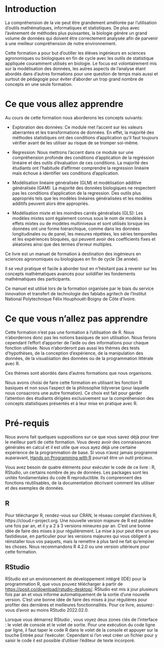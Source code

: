 # Introduction {.unnumbered}

La compréhension de la vie peut être grandement améliorée par l'utilisation d'outils mathématiques, informatiques et statistiques. De plus avec l'avénement de méthodes plus puissantes, la biologie génére un grand volume de données qui doivent être correctement analysée afin de parvenir à une meilleur compréhension de notre environnement.

Cette formation a pour but d'outiller les élèves ingénieurs en sciences agronomiques ou biologiques en fin de cycle avec les outils de statistique appliquée couramment utilisés en biologie. Le focus est volontairement mis sur la modélisation des données, les autres aspects de l'analyse étant abordés dans d'autres formations pour une question de temps mais aussi et surtout de pédagogie pour éviter d'aborder un trop grand nombre de concepts en une seule formation.

# Ce que vous allez apprendre

Au cours de cette formation nous aborderons les concepts suivants:

-   Exploration des données: Ce module met l'accent sur les valeurs aberrantes et les transformations de données. En effet, la majorité des méthodes statistiques ont des conditions d'application qu'il faut toujours vérifier avant de les utiliser au risque de se tromper soi-même.

-   Regression: Nous mettrons l'accent dans ce module sur une compréhension profonde des conditions d'application de la regréssion linéaire et des outils d'évaluation de ces conditions. La majorité des étudiants ont l'habitude d'affirmer comprendre la regression linéaire mais échoue à identifier ses conditions d'application.

-   Modélisation linéaire généralisée (GLM) et modélisation additive généralisée (GAM): La majorité des données biologiques ne respectent pas les conditions d'application de la regression. Des outils plus appropriés tels que les modèles linéaires généralisées et les modèles additifs peuvent alors être appropriés.

-   Modélisation mixte et les moindres carrés généralisés (GLS): Les modèles mixtes sont également connus sous le nom de modèles à effets mixtes ou de modèles multiniveaux et sont utilisés lorsque les données ont une forme hiérarchique, comme dans les données longitudinales ou de panel, les mesures répétées, les séries temporelles et les expériences bloquées, qui peuvent avoir des coefficients fixes et aléatoires ainsi que des termes d'erreur multiples.

Ce livre est un manuel de formation à destination des ingénieurs en sciences agronomiques ou biologiques en fin de cycle (3e année).

Il se veut pratique et facile à aborder tout en n'hésitant pas à revenir sur les concepts mathématiques avancés pour solidifier les fondements mathématiques des participants.

Ce manuel est utilisé lors de la formation organisée par le biais du service innovation et transfert de technologie des fablabs agritech de l'Institut National Polytechnique Félix Houphouët-Boigny de Côte d'Ivoire.

# Ce que vous n'allez pas apprendre

Cette formation n'est pas une formation à l'utilisation de R. Nous n'aborderons donc pas les notions basiques de son utilisation. Nous ferons cependant l'effort d'apporter de l'aide ou des informations pour chaque fonction utilisée. Nous n'aborderont pas aussi les thèmes des tests d'hypothèses, de la conception d'expérience, de la manipulation des données, de la visualisation des données ou de la programmation littérale avec R.

Ces thèmes sont abordés dans d'autres formations que nous organisons.

Nous avons choisi de faire cette formation en utilisant les fonction R basiques et non sous l'aspect de la philosophie tidyverse (pour laquelle nous consacrons une autre formation). Ce choix est fait pour garder l'attention des étudiants dirigées exclusivement sur la compréhension des concepts statistiques présentés et à leur mise en pratique avec R.

# Pré-requis

Nous avons fait quelques suppositions sur ce que vous savez déjà pour tirer le meilleur parti de cette formation. Vous devez avoir des connaissances générales en calcul et il est utile que vous ayez déjà une certaine expérience de la programmation de base. Si vous n'avez jamais programmé auparavant, [Hands on Programming with R](https://rstudio-education.github.io/hopr/) pourrait être un outil précieux.

Vous avez besoin de quatre éléments pour exécuter le code de ce livre : R, RStudio, un certains nombre de jeu de données. Les packages sont les unités fondamentales du code R reproductible. Ils comprennent des fonctions réutilisables, de la documentation décrivant comment les utiliser et des exemples de données.

## R

Pour télécharger R, rendez-vous sur CRAN, le réseau complet d'archives R, https://cloud.r-project.org. Une nouvelle version majeure de R est publiée une fois par an, et il y a 2 à 3 versions mineures par an. C'est une bonne idée de faire des mises à jour régulièrement. La mise à jour peut être un peu fastidieuse, en particulier pour les versions majeures qui vous obligent à réinstaller tous vos paquets, mais la remettre à plus tard ne fait qu'empirer les choses. Nous recommandons R 4.2.0 ou une version ultérieure pour cette formation.

## RStudio

RStudio est un environnement de développement intégré (IDE) pour la programmation R, que vous pouvez télécharger à partir de <https://posit.co/download/rstudio-desktop/>. RStudio est mis à jour plusieurs fois par an et vous informe automatiquement de la sortie d'une nouvelle version. C'est une bonne idée de faire des mises à jour régulières pour profiter des dernières et meilleures fonctionnalités. Pour ce livre, assurez-vous d'avoir au moins RStudio 2022.02.0.

Lorsque vous démarrez RStudio , vous voyez deux zones clés de l'interface : le volet de console et le volet de sortie. Pour une exécution du code ligne par ligne, il faut taper le code R dans le volet de la console et appuyer sur la touche Entrée pour l'exécuter. Cependant si l'on veut créer un fichier pour y saisir le code il est possible d'utiliser l'éditeur de texte incorporé.
